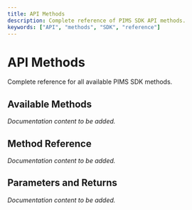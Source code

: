 ```yaml
---
title: API Methods
description: Complete reference of PIMS SDK API methods.
keywords: ["API", "methods", "SDK", "reference"]
---
```


# API Methods

Complete reference for all available PIMS SDK methods.

## Available Methods

*Documentation content to be added.*

## Method Reference

*Documentation content to be added.*

## Parameters and Returns

*Documentation content to be added.*
